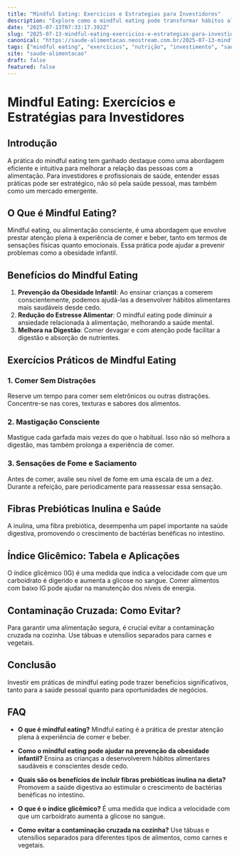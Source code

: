 ```yaml
---
title: "Mindful Eating: Exercícios e Estrategias para Investidores"
description: "Explore como o mindful eating pode transformar hábitos alimentares. Descubra exercícios e estratégias práticas para prevenção da obesidade infantil e mais."
date: "2025-07-13T07:33:17.392Z"
slug: "2025-07-13-mindful-eating-exercicios-e-estrategias-para-investidores"
canonical: "https://saude-alimentacao.neostream.com.br/2025-07-13-mindful-eating-exercicios-e-estrategias-para-investidores"
tags: ["mindful eating", "exercícios", "nutrição", "investimento", "saúde"]
site: "saude-alimentacao"
draft: false
featured: false
---
```


# Mindful Eating: Exercícios e Estratégias para Investidores

## Introdução

A prática do mindful eating tem ganhado destaque como uma abordagem eficiente e intuitiva para melhorar a relação das pessoas com a alimentação. Para investidores e profissionais de saúde, entender essas práticas pode ser estratégico, não só pela saúde pessoal, mas também como um mercado emergente.

## O Que é Mindful Eating?

Mindful eating, ou alimentação consciente, é uma abordagem que envolve prestar atenção plena à experiência de comer e beber, tanto em termos de sensações físicas quanto emocionais. Essa prática pode ajudar a prevenir problemas como a obesidade infantil.

## Benefícios do Mindful Eating

1. **Prevenção da Obesidade Infantil**: Ao ensinar crianças a comerem conscientemente, podemos ajudá-las a desenvolver hábitos alimentares mais saudáveis desde cedo.
2. **Redução do Estresse Alimentar**: O mindful eating pode diminuir a ansiedade relacionada à alimentação, melhorando a saúde mental.
3. **Melhora na Digestão**: Comer devagar e com atenção pode facilitar a digestão e absorção de nutrientes.

## Exercícios Práticos de Mindful Eating

### 1. Comer Sem Distrações

Reserve um tempo para comer sem eletrônicos ou outras distrações. Concentre-se nas cores, texturas e sabores dos alimentos.

### 2. Mastigação Consciente

Mastigue cada garfada mais vezes do que o habitual. Isso não só melhora a digestão, mas também prolonga a experiência de comer.

### 3. Sensações de Fome e Saciamento

Antes de comer, avalie seu nível de fome em uma escala de um a dez. Durante a refeição, pare periodicamente para reassessar essa sensação.

## Fibras Prebióticas Inulina e Saúde

A inulina, uma fibra prebiótica, desempenha um papel importante na saúde digestiva, promovendo o crescimento de bactérias benéficas no intestino.

## Índice Glicêmico: Tabela e Aplicações

O índice glicêmico (IG) é uma medida que indica a velocidade com que um carboidrato é digerido e aumenta a glicose no sangue. Comer alimentos com baixo IG pode ajudar na manutenção dos níveis de energia.

## Contaminação Cruzada: Como Evitar?

Para garantir uma alimentação segura, é crucial evitar a contaminação cruzada na cozinha. Use tábuas e utensílios separados para carnes e vegetais.

## Conclusão

Investir em práticas de mindful eating pode trazer benefícios significativos, tanto para a saúde pessoal quanto para oportunidades de negócios.

## FAQ

- **O que é mindful eating?**
  Mindful eating é a prática de prestar atenção plena à experiência de comer e beber.

- **Como o mindful eating pode ajudar na prevenção da obesidade infantil?**
  Ensina as crianças a desenvolverem hábitos alimentares saudáveis e conscientes desde cedo.

- **Quais são os benefícios de incluir fibras prebióticas inulina na dieta?**
  Promovem a saúde digestiva ao estimular o crescimento de bactérias benéficas no intestino.

- **O que é o índice glicêmico?**
  É uma medida que indica a velocidade com que um carboidrato aumenta a glicose no sangue.

- **Como evitar a contaminação cruzada na cozinha?**
  Use tábuas e utensílios separados para diferentes tipos de alimentos, como carnes e vegetais.